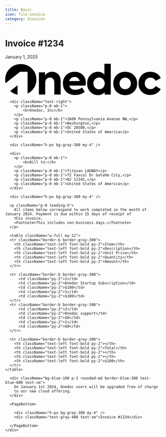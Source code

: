 ```yaml
---
title: Basic
icon: file-invoice
category: Invoices
---
```



<Tailwind>
  <div className="font-[arial]">
      <div className="flex justify-between items-end pb-4 mb-8">
        <div>
            <h1 className="text-2xl font-bold">Invoice #1234</h1>
            <p className="text-xs">January 1, 2025</p>
        </div>
        <svg
            xmlns="http://www.w3.org/2000/svg"
            x="0"
            y="0"
            enableBackground="new 0 0 46.15 9.31"
            version="1.1"
            viewBox="0 0 46.15 9.31"
            xmlSpace="preserve"
            fill="black"
            {...props}
            >
            <path d="M10 9.13V2.55h1.83v.91c.35-.62 1.13-1.09 2.07-1.09.71 0 1.32.24 1.81.71s.74 1.15.74 2.03v4.02h-1.88V5.6c0-.96-.5-1.5-1.28-1.5-.85 0-1.42.62-1.42 1.55v3.48H10zM23.84 6.48h-4.83c.23.83.83 1.24 1.79 1.24.74 0 1.43-.22 2.05-.64l.74 1.28c-.8.61-1.76.91-2.88.91-1.16 0-2.05-.34-2.67-1-.61-.66-.92-1.47-.92-2.45 0-1 .32-1.81.96-2.46.64-.66 1.48-.98 2.51-.98.97 0 1.76.3 2.39.89.62.59.94 1.39.94 2.41-.01.23-.04.5-.08.8zM19 5.13h3.09c-.18-.76-.73-1.22-1.51-1.22-.76 0-1.38.46-1.58 1.22zM29.43 0h1.88v9.13h-1.82v-.71c-.52.59-1.16.88-1.96.88-.92 0-1.69-.32-2.31-.98-.61-.66-.92-1.47-.92-2.47 0-.98.31-1.8.92-2.46.62-.66 1.39-1 2.31-1 .74 0 1.38.26 1.89.8V0zm-.39 4.6c-.31-.34-.71-.5-1.2-.5s-.89.17-1.21.5c-.31.34-.47.74-.47 1.22 0 .49.16.91.47 1.25.32.34.72.5 1.21.5s.89-.17 1.2-.5c.32-.34.48-.76.48-1.25 0-.47-.15-.88-.48-1.22zM33.03 8.31c-.66-.67-.98-1.5-.98-2.47s.32-1.8.98-2.46c.66-.67 1.51-1.01 2.55-1.01 1.04 0 1.91.34 2.57 1.01.66.66 1 1.49 1 2.46s-.34 1.8-1 2.47c-.66.66-1.52 1-2.57 1-1.04 0-1.89-.34-2.55-1zm3.74-3.68c-.32-.34-.72-.5-1.19-.5s-.86.17-1.19.5c-.32.32-.48.73-.48 1.2 0 .49.16.9.48 1.24.32.32.72.49 1.19.49s.86-.17 1.19-.49c.32-.34.49-.74.49-1.24 0-.47-.17-.88-.49-1.2zM40.5 8.31c-.65-.65-.97-1.47-.97-2.48s.32-1.83.98-2.47c.66-.65 1.5-.97 2.54-.97 1.36 0 2.55.67 3.09 1.87l-1.5.8c-.38-.62-.9-.94-1.56-.94-.49 0-.89.17-1.21.49-.32.32-.48.73-.48 1.21 0 .49.16.91.47 1.24.32.32.72.48 1.2.48.66 0 1.27-.38 1.55-.92l1.52.9c-.58 1.07-1.74 1.75-3.12 1.75-1.02 0-1.86-.32-2.51-.96zM9.26 4.7c0-1.29-.44-2.36-1.34-3.25C7.03.55 5.94.1 4.63.1c-1.3 0-2.39.45-3.29 1.35C.45 2.34 0 3.43 0 4.71c0 .37.05.72.12 1.05l4.3-3.39h2.22v6.46c.47-.22.9-.5 1.29-.88.89-.89 1.33-1.97 1.33-3.25z"></path>
            <path d="M1.49 8.09c.62.56 1.34.94 2.17 1.1v-2.8l-2.17 1.7z"></path>
        </svg>
      </div>

      <div className="text-right">
        <p className="p-0 mb-1">
            <b>Onedoc, Inc</b>
        </p>
        <p className="p-0 mb-1">1600 Pennsylvania Avenue NW,</p>
        <p className="p-0 mb-1">Washington,</p>
        <p className="p-0 mb-1">DC 20500,</p>
        <p className="p-0 mb-1">United States of America</p>
      </div>

      <div className="h-px bg-gray-300 my-4" />

      <div>
        <p className="p-0 mb-1">
            <b>Bill to:</b>
        </p>
        <p className="p-0 mb-1">Titouan LAUNAY</p>
        <p className="p-0 mb-1">72 Faxcol Dr Gotahm City,</p>
        <p className="p-0 mb-1">NJ 12345,</p>
        <p className="p-0 mb-1">United States of America</p>
      </div>

      <div className="h-px bg-gray-300 my-4" />

      <p className="p-0 leading-5">
        All items below correspond to work completed in the month of January 2024. Payment is due within 15 days of receipt of
        this invoice.
        <Footnote>This includes non-business days.</Footnote>
      </p>

      <table className="w-full my-12">
      <tr className="border-b border-gray-300">
        <th className="text-left font-bold py-2">Item</th>
        <th className="text-left font-bold py-2">Description</th>
        <th className="text-left font-bold py-2">Unit Price</th>
        <th className="text-left font-bold py-2">Quantity</th>
        <th className="text-left font-bold py-2">Amount</th>
      </tr>

      <tr className="border-b border-gray-300">
          <td className="py-2">1</td>
          <td className="py-2">Onedoc Startup Subscription</td>
          <td className="py-2">$100</td>
          <td className="py-2">1</td>
          <td className="py-2">$100</td>
      </tr>
      <tr className="border-b border-gray-300">
          <td className="py-2">2</td>
          <td className="py-2">Onedoc support</td>
          <td className="py-2">$0</td>
          <td className="py-2">1</td>
          <td className="py-2">$0</td>
      </tr>

      <tr className="border-b border-gray-300">
        <th className="text-left font-bold py-2"></th>
        <th className="text-left font-bold py-2">Total</th>
        <th className="text-left font-bold py-2"></th>
        <th className="text-left font-bold py-2"></th>
        <th className="text-left font-bold py-2">$100</th>
      </tr>
    </table>

      <div className="bg-blue-100 p-3 rounded-md border-blue-300 text-blue-800 text-sm">
        On January 1st 2024, Onedoc users will be upgraded free of charge
        to our new cloud offering.
      </div>

      <PageBottom>

        <div className="h-px bg-gray-300 my-4" />
        <div className="text-gray-400 text-sm">Invoice #1234</div>

      </PageBottom>
    </div>

</Tailwind>
